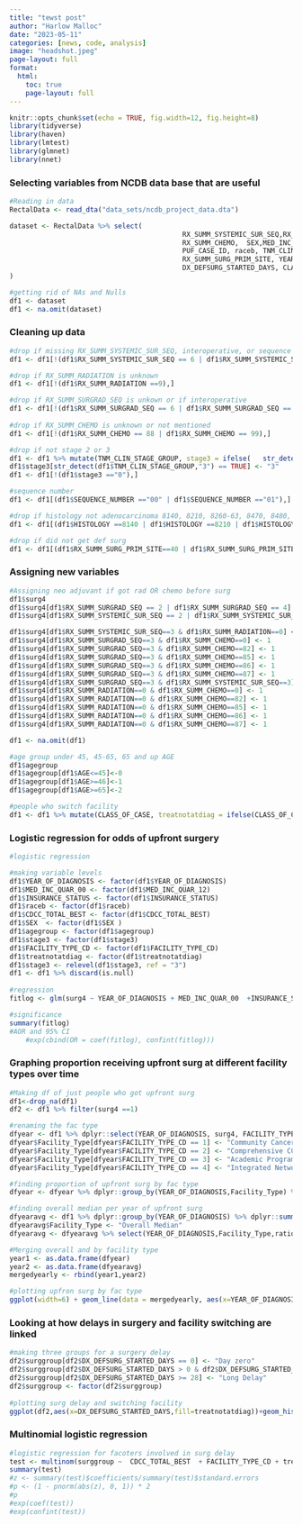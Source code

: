 ```yaml
---
title: "tewst post"
author: "Harlow Malloc"
date: "2023-05-11"
categories: [news, code, analysis]
image: "headshot.jpeg"
page-layout: full
format:
  html: 
    toc: true
    page-layout: full
---
```


```r
knitr::opts_chunk$set(echo = TRUE, fig.width=12, fig.height=8)
library(tidyverse)
library(haven)
library(lmtest)
library(glmnet)
library(nnet)
```

### Selecting variables from NCDB data base that are useful

```r
#Reading in data
RectalData <- read_dta("data_sets/ncdb_project_data.dta")

dataset <- RectalData %>% select(
                                           RX_SUMM_SYSTEMIC_SUR_SEQ,RX_SUMM_RADIATION, RX_SUMM_SURGRAD_SEQ,
                                           RX_SUMM_CHEMO,  SEX,MED_INC_QUAR_12, AGE,
                                           PUF_CASE_ID, raceb, TNM_CLIN_STAGE_GROUP,TNM_PATH_STAGE_GROUP,SEQUENCE_NUMBER, HISTOLOGY, 
                                           RX_SUMM_SURG_PRIM_SITE, YEAR_OF_DIAGNOSIS, FACILITY_TYPE_CD, INSURANCE_STATUS, CDCC_TOTAL_BEST, 
                                           DX_DEFSURG_STARTED_DAYS, CLASS_OF_CASE
)

#getting rid of NAs and Nulls
df1 <- dataset
df1 <- na.omit(dataset)
```

### Cleaning up data

```r
#drop if missing RX_SUMM_SYSTEMIC_SUR_SEQ, interoperative, or sequence unknown
df1 <- df1[!(df1$RX_SUMM_SYSTEMIC_SUR_SEQ == 6 | df1$RX_SUMM_SYSTEMIC_SUR_SEQ == 7 | df1$RX_SUMM_SYSTEMIC_SUR_SEQ == 9),]

#drop if RX_SUMM_RADIATION is unknown
df1 <- df1[!(df1$RX_SUMM_RADIATION ==9),]

#drop if RX_SUMM_SURGRAD_SEQ is unkown or if interoperative
df1 <- df1[!(df1$RX_SUMM_SURGRAD_SEQ == 6 | df1$RX_SUMM_SURGRAD_SEQ == 9),]
	
#drop if RX_SUMM_CHEMO is unknown or not mentioned
df1 <- df1[!(df1$RX_SUMM_CHEMO == 88 | df1$RX_SUMM_CHEMO == 99),]

#drop if not stage 2 or 3 
df1 <- df1 %>% mutate(TNM_CLIN_STAGE_GROUP, stage3 = ifelse(   str_detect(TNM_CLIN_STAGE_GROUP,"2") == TRUE,"2","0")) 
df1$stage3[str_detect(df1$TNM_CLIN_STAGE_GROUP,"3") == TRUE] <- "3"
df1 <- df1[!(df1$stage3 =="0"),]

#sequence number
df1 <- df1[(df1$SEQUENCE_NUMBER =="00" | df1$SEQUENCE_NUMBER =="01"),]

#drop if histology not adenocarcinoma 8140, 8210, 8260-63, 8470, 8480, and 8481
df1 <- df1[(df1$HISTOLOGY ==8140 | df1$HISTOLOGY ==8210 | df1$HISTOLOGY ==8260 | df1$HISTOLOGY ==8261 | df1$HISTOLOGY ==8262 | df1$HISTOLOGY ==8263 | df1$HISTOLOGY ==8480 | df1$HISTOLOGY ==8481),]

#drop if did not get def surg 
df1 <- df1[(df1$RX_SUMM_SURG_PRIM_SITE==40 | df1$RX_SUMM_SURG_PRIM_SITE==30 | df1$RX_SUMM_SURG_PRIM_SITE==50 | df1$RX_SUMM_SURG_PRIM_SITE==60 | df1$RX_SUMM_SURG_PRIM_SITE==70 | df1$RX_SUMM_SURG_PRIM_SITE==80),]
```

### Assigning new variables

```r
#Assigning neo adjuvant if got rad OR chemo before surg
df1$surg4
df1$surg4[df1$RX_SUMM_SURGRAD_SEQ == 2 | df1$RX_SUMM_SURGRAD_SEQ == 4] <- 0
df1$surg4[df1$RX_SUMM_SYSTEMIC_SUR_SEQ == 2 | df1$RX_SUMM_SYSTEMIC_SUR_SEQ == 4] <- 0

df1$surg4[df1$RX_SUMM_SYSTEMIC_SUR_SEQ==3 & df1$RX_SUMM_RADIATION==0] <- 1
df1$surg4[df1$RX_SUMM_SURGRAD_SEQ==3 & df1$RX_SUMM_CHEMO==0] <- 1
df1$surg4[df1$RX_SUMM_SURGRAD_SEQ==3 & df1$RX_SUMM_CHEMO==82] <- 1
df1$surg4[df1$RX_SUMM_SURGRAD_SEQ==3 & df1$RX_SUMM_CHEMO==85] <- 1
df1$surg4[df1$RX_SUMM_SURGRAD_SEQ==3 & df1$RX_SUMM_CHEMO==86] <- 1
df1$surg4[df1$RX_SUMM_SURGRAD_SEQ==3 & df1$RX_SUMM_CHEMO==87] <- 1
df1$surg4[df1$RX_SUMM_SURGRAD_SEQ==3 & df1$RX_SUMM_SYSTEMIC_SUR_SEQ==3] <- 1
df1$surg4[df1$RX_SUMM_RADIATION==0 & df1$RX_SUMM_CHEMO==0] <- 1
df1$surg4[df1$RX_SUMM_RADIATION==0 & df1$RX_SUMM_CHEMO==82] <- 1
df1$surg4[df1$RX_SUMM_RADIATION==0 & df1$RX_SUMM_CHEMO==85] <- 1
df1$surg4[df1$RX_SUMM_RADIATION==0 & df1$RX_SUMM_CHEMO==86] <- 1
df1$surg4[df1$RX_SUMM_RADIATION==0 & df1$RX_SUMM_CHEMO==87] <- 1

df1 <- na.omit(df1)

#age group under 45, 45-65, 65 and up AGE
df1$agegroup
df1$agegroup[df1$AGE<=45]<-0
df1$agegroup[df1$AGE>=46]<-1
df1$agegroup[df1$AGE>=65]<-2

#people who switch facility
df1 <- df1 %>% mutate(CLASS_OF_CASE, treatnotatdiag = ifelse(CLASS_OF_CASE == 0 | CLASS_OF_CASE == 22 | CLASS_OF_CASE == 20 | CLASS_OF_CASE == 21,"Switched","Stayed") ) 
```

### Logistic regression for odds of upfront surgery

```r
#logistic regression

#making variable levels
df1$YEAR_OF_DIAGNOSIS <- factor(df1$YEAR_OF_DIAGNOSIS)
df1$MED_INC_QUAR_00 <- factor(df1$MED_INC_QUAR_12)
df1$INSURANCE_STATUS <- factor(df1$INSURANCE_STATUS)
df1$raceb <- factor(df1$raceb)
df1$CDCC_TOTAL_BEST <- factor(df1$CDCC_TOTAL_BEST)
df1$SEX  <- factor(df1$SEX )
df1$agegroup <- factor(df1$agegroup)
df1$stage3 <- factor(df1$stage3)
df1$FACILITY_TYPE_CD <- factor(df1$FACILITY_TYPE_CD)
df1$treatnotatdiag <- factor(df1$treatnotatdiag)
df1$stage3 <- relevel(df1$stage3, ref = "3")
df1 <- df1 %>% discard(is.null)
   
#regression
fitlog <- glm(surg4 ~ YEAR_OF_DIAGNOSIS + MED_INC_QUAR_00  +INSURANCE_STATUS + raceb + CDCC_TOTAL_BEST + SEX + agegroup + stage3 + FACILITY_TYPE_CD + treatnotatdiag,  data = df1, family = binomial(link = logit))

#significance
summary(fitlog)
#AOR and 95% CI
    #exp(cbind(OR = coef(fitlog), confint(fitlog)))
```

### Graphing proportion receiving upfront surg at different facility types over time

```r
#Making df of just people who got upfront surg
df1<-drop_na(df1)
df2 <- df1 %>% filter(surg4 ==1)

#renaming the fac type
dfyear <- df1 %>% dplyr::select(YEAR_OF_DIAGNOSIS, surg4, FACILITY_TYPE_CD)
dfyear$Facility_Type[dfyear$FACILITY_TYPE_CD == 1] <- "Community Cancer Program"
dfyear$Facility_Type[dfyear$FACILITY_TYPE_CD == 2] <- "Comprehensive CC Program"
dfyear$Facility_Type[dfyear$FACILITY_TYPE_CD == 3] <- "Academic Program"
dfyear$Facility_Type[dfyear$FACILITY_TYPE_CD == 4] <- "Integrated Network Cancer Program"

#finding proportion of upfront surg by fac type
dfyear <- dfyear %>% dplyr::group_by(YEAR_OF_DIAGNOSIS,Facility_Type) %>% dplyr::summarize(ratio=mean(surg4))

#finding overall median per year of upfront surg
dfyearavg <- df1 %>% dplyr::group_by(YEAR_OF_DIAGNOSIS) %>% dplyr::summarize(ratio = mean(surg4))
dfyearavg$Facility_Type <- "Overall Median"
dfyearavg <- dfyearavg %>% select(YEAR_OF_DIAGNOSIS,Facility_Type,ratio)

#Merging overall and by facility type
year1 <- as.data.frame(dfyear)
year2 <- as.data.frame(dfyearavg)
mergedyearly <- rbind(year1,year2)

#plotting upfron surg by fac type
ggplot(width=6) + geom_line(data = mergedyearly, aes(x=YEAR_OF_DIAGNOSIS, y=ratio, group = Facility_Type,color=Facility_Type),size = 2) + labs(x="Year of Diagnosis", y = "Proportion Receiving Upfront Surgery", color = "Facility Type") +theme_test() +scale_color_brewer(palette = "Dark2") 
```

### Looking at how delays in surgery and facility switching are linked

```r
#making three groups for a surgery delay 
df2$surggroup[df2$DX_DEFSURG_STARTED_DAYS == 0] <- "Day zero"
df2$surggroup[df2$DX_DEFSURG_STARTED_DAYS > 0 & df2$DX_DEFSURG_STARTED_DAYS < 28] <- "Short delay"
df2$surggroup[df2$DX_DEFSURG_STARTED_DAYS >= 28] <- "Long Delay"
df2$surggroup <- factor(df2$surggroup)  
  
#plotting surg delay and switching facility
ggplot(df2,aes(x=DX_DEFSURG_STARTED_DAYS,fill=treatnotatdiag))+geom_histogram(binwidth = 5) + xlim(-10,200) + labs(x="Days Untill Surgery From Diagnosis", y = "Count", fill = "Facility Switch")+theme_test() + scale_fill_brewer(palette = "Set2") + geom_vline(xintercept=28) 
```

### Multinomial logistic regression

```r
#logistic regression for facoters involved in surg delay
test <- multinom(surggroup ~  CDCC_TOTAL_BEST  + FACILITY_TYPE_CD + treatnotatdiag, data = df2)
summary(test)
#z <- summary(test)$coefficients/summary(test)$standard.errors
#p <- (1 - pnorm(abs(z), 0, 1)) * 2
#p
#exp(coef(test))
#exp(confint(test))
```
